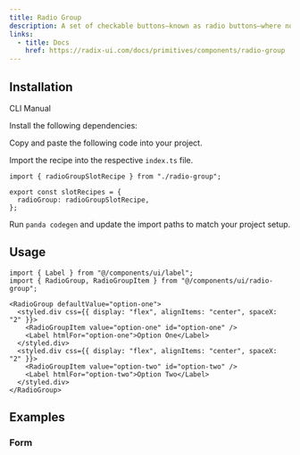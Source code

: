 ```yaml
---
title: Radio Group
description: A set of checkable buttons—known as radio buttons—where no more than one of the buttons can be checked at a time.
links:
  - title: Docs
    href: https://radix-ui.com/docs/primitives/components/radio-group
---
```


<ComponentPreview name="radio-group-demo" />

## Installation

<InstallationTabs>

<TabsList>
  <TabsTrigger value="cli">CLI</TabsTrigger>
  <TabsTrigger value="manual">Manual</TabsTrigger>
</TabsList>

<TabsContent value="cli">

<PackageRunner command="nore-ui@latest add radio-group" />

</TabsContent>

<TabsContent value="manual">

<Steps>

<Step>Install the following dependencies:</Step>

<PackageInstaller name="@radix-ui/react-radio-group" />

<Step>Copy and paste the following code into your project.</Step>

<ComponentSource name="radio-group.ts" type="slot-recipe" />

<ComponentSource name="radio-group.tsx" type="component" />

<Step>Import the recipe into the respective `index.ts` file.</Step>

```tsx
import { radioGroupSlotRecipe } from "./radio-group";

export const slotRecipes = {
  radioGroup: radioGroupSlotRecipe,
};
```

<Step>Run `panda codegen` and update the import paths to match your project setup.</Step>

</Steps>

</TabsContent>

</InstallationTabs>

## Usage

```tsx
import { Label } from "@/components/ui/label";
import { RadioGroup, RadioGroupItem } from "@/components/ui/radio-group";
```

```tsx
<RadioGroup defaultValue="option-one">
  <styled.div css={{ display: "flex", alignItems: "center", spaceX: "2" }}>
    <RadioGroupItem value="option-one" id="option-one" />
    <Label htmlFor="option-one">Option One</Label>
  </styled.div>
  <styled.div css={{ display: "flex", alignItems: "center", spaceX: "2" }}>
    <RadioGroupItem value="option-two" id="option-two" />
    <Label htmlFor="option-two">Option Two</Label>
  </styled.div>
</RadioGroup>
```

## Examples

### Form

<ComponentPreview name="radio-group-form" />
